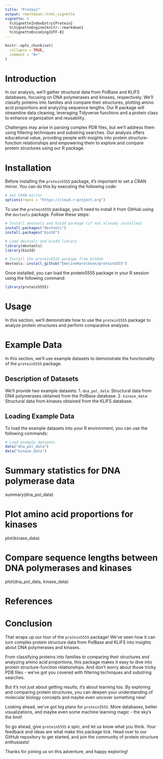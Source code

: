 ```yaml
---
title: "Protein"
output: rmarkdown::html_vignette
vignette: >
  %\VignetteIndexEntry{Protein}
  %\VignetteEngine{knitr::rmarkdown}
  %\VignetteEncoding{UTF-8}
---
```


```r
knitr::opts_chunk$set(
  collapse = TRUE,
  comment = "#>"
)
```

# Introduction

In our analysis, we'll gather structural data from PolBase and KLIFS databases, focusing on DNA polymerases and kinases, respectively. We'll classify proteins into families and compare their structures, plotting amino acid proportions and analyzing sequence lengths. Our R package will streamline data cleaning, leveraging Tidyverse functions and a protein class to enhance organization and reusability.

Challenges may arise in parsing complex PDB files, but we'll address them using filtering techniques and substring searches. Our analysis offers educational value, providing people with insights into protein structure-function relationships and empowering them to explore and compare protein structures using our R package.

# Installation

Before installing the `protein5555` package, it's important to set a CRAN mirror. You can do this by executing the following code:

```r
# Set CRAN mirror
options(repos = "https://cloud.r-project.org")
```

To use the `protein5555` package, you'll need to install it from GitHub using the `devtools` package. Follow these steps:

```r
# Install devtools and bio3d package (if not already installed)
install.packages("devtools")
install.packages("bio3d")

# Load devtools and bio3d library
library(devtools)
library(bio3d)

# Install the protein5555 package from GitHub
devtools::install_github("EmelineHaroldsen/protein5555")
```

Once installed, you can load the protein5555 package in your R session using the following command:

```r
library(protein5555)
```

# Usage

In this section, we'll demonstrate how to use the `protein5555` package to analyze protein structures and perform comparative analyses.

# Example Data

In this section, we'll use example datasets to demonstrate the functionality of the `protein5555` package.

## Description of Datasets

We'll provide two example datasets:
1. `dna_pol_data`: Structural data from DNA polymerases obtained from the PolBase database.
2. `kinase_data`: Structural data from kinases obtained from the KLIFS database.

## Loading Example Data

To load the example datasets into your R environment, you can use the following commands:

```r
# Load example datasets
data("dna_pol_data")
data("kinase_data")
```
# Summary statistics for DNA polymerase data
summary(dna_pol_data)

# Plot amino acid proportions for kinases
plot(kinase_data)

# Compare sequence lengths between DNA polymerases and kinases
plot(dna_pol_data, kinase_data)


# References

# Conclusion

That wraps up our tour of the `protein5555` package! We've seen how it can turn complex protein structure data from PolBase and KLIFS into insights about DNA polymerases and kinases.

From classifying proteins into families to comparing their structures and analyzing amino acid proportions, this package makes it easy to dive into protein structure-function relationships. And don't worry about those tricky PDB files - we've got you covered with filtering techniques and substring searches.

But it's not just about getting results; it's about learning too. By exploring and comparing protein structures, you can deepen your understanding of molecular biology concepts and maybe even uncover something new!

Looking ahead, we've got big plans for `protein5555`. More databases, better visualizations, and maybe even some machine learning magic - the sky's the limit!

So go ahead, give `protein5555` a spin, and let us know what you think. Your feedback and ideas are what make this package tick. Head over to our GitHub repository to get started, and join the community of protein structure enthusiasts!

Thanks for joining us on this adventure, and happy exploring!
